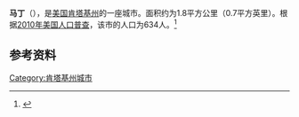 {{Infobox City 
|chinese_name = 马丁
|official_name = Martin
|image_flag = 
|image_seal = 
|image_skyline = 
|image_map = KYMap-doton-Martin.PNG
|map_caption =
|subdivision_type = [[國家|國家]]
|subdivision_name = {{USA}}
|leader_title = 
|leader_name = 
|subdivision_type1 = [[美國行政區劃|州]]
|subdivision_name1 = [[肯塔基州|肯塔基州]]
|subdivision_type2 = [[肯塔基州行政区划|县]]
|subdivision_name2 = Floyd
|found_date = 
|area_total = 1.8
|area_land = 
|area_water = 
|population_as_of = 2010
|population_total = 634
|population_density = 
|timezone = 
|utc_offset = 
|timezone_DST = 
|utc_offset_DST = 
}}

'''马丁'''（{{lang-en|Martin}}），是[[美国|美国]][[肯塔基州|肯塔基州]]的一座城市。面积约为1.8平方公里（0.7平方英里）。根据[[2010年美国人口普查|2010年美国人口普查]]，该市的人口为634人。<ref name=census>{{cite web |url = http://www.census.gov/prod/www/abs/decennial/ |title = Census of Population and Housing |publisher = U.S. Census Bureau |accessdate = November 18, 2011 |archive-url = https://web.archive.org/web/20060208103743/http://www.census.gov/prod/www/abs/decennial/ |archive-date = 2006-02-08 |dead-url = yes }}</ref>

== 参考资料 ==
{{reflist}}

[[Category:肯塔基州城市|Category:肯塔基州城市]]


{{Kentucky-stub}}